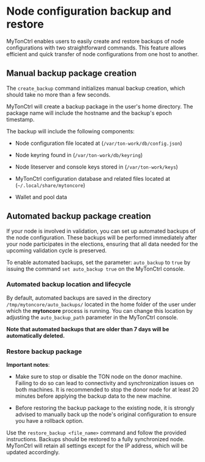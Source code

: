 
# Node configuration backup and restore

MyTonCtrl enables users to easily create and restore backups of node configurations with two straightforward commands. This feature allows efficient and quick transfer of node configurations from one host to another.

## Manual backup package creation

The `create_backup` command initializes manual backup creation, which should take no more than a few seconds.

MyTonCtrl will create a backup package in the user's home directory. The package name will include the hostname and the backup's epoch timestamp.

The backup will include the following components:

- Node configuration file located at (`/var/ton-work/db/config.json`)

- Node keyring found in (`/var/ton-work/db/keyring`)

- Node liteserver and console keys stored in (`/var/ton-work/keys`)

- MyTonCtrl configuration database and related files located at (`~/.local/share/mytoncore`)

- Wallet and pool data

## Automated backup package creation

If your node is involved in validation, you can set up automated backups of the node configuration. These backups will be performed immediately after your node participates in the elections, ensuring that all data needed for the upcoming validation cycle is preserved.

To enable automated backups, set the parameter: `auto_backup` to `true` by issuing the command `set auto_backup true` on the MyTonCtrl console.

### Automated backup location and lifecycle

By default, automated backups are saved in the directory `/tmp/mytoncore/auto_backups/` located in the home folder of the user under which the **mytoncore** process is running. You can change this location by adjusting the `auto_backup_path` parameter in the MyTonCtrl console.

**Note that automated backups that are older than 7 days will be automatically deleted.**

### Restore backup package

**Important notes**:

- Make sure to stop or disable the TON node on the donor machine. Failing to do so can lead to connectivity and synchronization issues on both machines. It is recommended to stop the donor node for at least 20 minutes before applying the backup data to the new machine.

- Before restoring the backup package to the existing node, it is strongly advised to manually back up the node's original configuration to ensure you have a rollback option.

Use the `restore_backup <file_name>` command and follow the provided instructions. Backups should be restored to a fully synchronized node. MyTonCtrl will retain all settings except for the IP address, which will be updated accordingly.

<Feedback />

